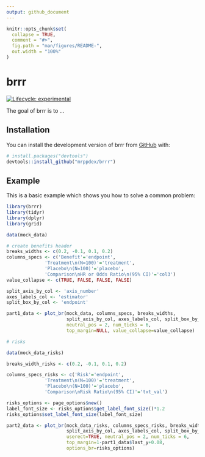 ```yaml
---
output: github_document
---
```


<!-- README.md is generated from README.Rmd. Please edit that file -->

```r
knitr::opts_chunk$set(
  collapse = TRUE,
  comment = "#>",
  fig.path = "man/figures/README-",
  out.width = "100%"
)
```

# brrr

<!-- badges: start -->
[![Lifecycle: experimental](https://img.shields.io/badge/lifecycle-experimental-orange.svg)](https://lifecycle.r-lib.org/articles/stages.html#experimental)
<!-- badges: end -->

The goal of brrr is to ...

## Installation

You can install the development version of brrr from [GitHub](https://github.com/) with:

``` r
# install.packages("devtools")
devtools::install_github("mrppdex/brrr")
```

## Example

This is a basic example which shows you how to solve a common problem:

```r
library(brrr)
library(tidyr)
library(dplyr)
library(grid)

data(mock_data)

# create benefits header
breaks_widths <- c(0.2, -0.1, 0.1, 0.2)
columns_specs <- c('Benefit'='endpoint', 
              'Treatment\n(N=100)'='treatment', 
              'Placebo\n(N=100)'='placebo',
              'Comparison\nHR or Odds Ratio\n(95% CI)'='col3')
value_collapse <- c(TRUE, FALSE, FALSE, FALSE)

split_axis_by_col <- 'axis_number'
axes_labels_col <- 'estimator'
split_box_by_col <- 'endpoint'

part1_data <- plot_br(mock_data, columns_specs, breaks_widths, 
                      split_axis_by_col, axes_labels_col, split_box_by_col,
                      neutral_pos = 2, num_ticks = 6, 
                      top_margin=NULL, value_collapse=value_collapse)

# risks

data(mock_data_risks)

breaks_width_risks <- c(0.2, -0.1, 0.1, 0.2)

columns_specs_risks <- c('Risk'='endpoint', 
              'Treatment\n(N=100)'='treatment', 
              'Placebo\n(N=100)'='placebo',
              'Comparison\nRisk Ratio\n(95% CI)'='txt_val')

risks_options <- page_options$new()
label_font_size <- risks_options$get_label_font_size()*1.2
risks_options$set_label_font_size(label_font_size)

part2_data <- plot_br(mock_data_risks, columns_specs_risks, breaks_width_risks,
                      split_axis_by_col, axes_labels_col, split_box_by_col, 
                      userect=TRUE, neutral_pos = 2, num_ticks = 6, 
                      top_margin=1-part1_data$last_y+0.08,
                      options_br=risks_options)
```

